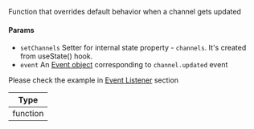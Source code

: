 Function that overrides default behavior when a channel gets updated

#### Params

- `setChannels` Setter for internal state property - `channels`. It's created from useState() hook.
- `event` An [Event object](https://getstream.io/chat/docs/react/event_object/#event-object) corresponding to `channel.updated` event

Please check the example in [Event Listener](#override-default-behavior) section

| Type |
| - |
| function |
